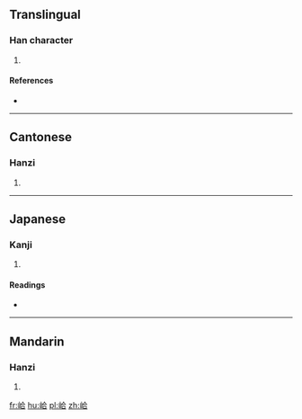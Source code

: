 ==Translingual==

===Han character===
{{Han char|rn=46|rad=山|as=06|sn=9|four=28761|canj=山人一口 (UOMR), X山人一口 (XUOMR)|ids=⿰山合}}

# {{defn|Han|sort=山06}}

====References====
* {{Han ref|kx=0310.080|dkj=08019|dj=0610.140|hdz=10770.210|uh=5CC6|ud=23750|bh=CEAB|bd=52907}}

----

==Cantonese==

===Hanzi===
{{yue-hanzi|jyut=[[hap6]]|y=hap6}}

# {{defn|lang=yue|sort=山06}}

----

==Japanese==

===Kanji===
{{ja-kanji|grade=|rs=山06}}

# {{defn|lang=ja|sort=山06}}

====Readings====
* {{ja-readings|on=[[かふ]] (kafu), [[ごふ]] (gofu)|kun=}}

----

==Mandarin==

===Hanzi===
{{cmn-hanzi|pin=[[hé]] ([[he2]])|wg=ho<sup>2</sup>}}

# {{defn|lang=cmn|sort=山06}}

[[fr:峆]]
[[hu:峆]]
[[pl:峆]]
[[zh:峆]]